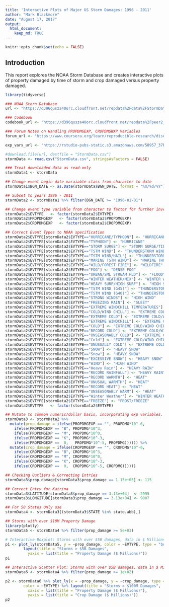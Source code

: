 ```yaml
---
title: 'Interactive Plots of Major US Storm Damages: 1996 - 2011'
author: "Mark Blackmore"
date: "August 17, 2017"
output: 
  html_document:
    keep_md: TRUE
---
```


```r
knitr::opts_chunk$set(echo = FALSE)
```

## Introduction
This report explores the NOAA Storm Database and creates interactive plots of property damaged by time of storm and crop damaged versus property damaged.

```r
library(tidyverse)

### NOAA Storn Database
url <- "https://d396qusza40orc.cloudfront.net/repdata%2Fdata%2FStormData.csv.bz2"

### Codebook
codebook_url <- "https://d396qusza40orc.cloudfront.net/repdata%2Fpeer2_doc%2Fpd01016005curr.pdf"

### Forum Notes on Handling PROPDMGEXP, CROPDMGWXP Variables
forum_url <- "https://www.coursera.org/learn/reproducible-research/discussions/weeks/4/threads/IdtP_JHzEeaePQ71AQUtYw"

exp_vars_url <- "https://rstudio-pubs-static.s3.amazonaws.com/58957_37b6723ee52b455990e149edde45e5b6.html"

#download.file(url, destfile = "StormData.csv")
stormData <- read.csv("StormData.csv", stringsAsFactors = FALSE)
```


```r
### Treat downloaded data as read-only
stormData1 <- stormData

## Change event begin date varaiable class from character to date
stormData1$BGN_DATE <- as.Date(stormData$BGN_DATE, format = "%m/%d/%Y")

## Subset to years 1996 - 2011
stormData2 <- stormData1 %>% filter(BGN_DATE >= "1996-01-01")

## Change event type variable from character to factor for further investigation
stormData2$EVTYPE   <- factor(stormData2$EVTYPE)
stormData2$PROPDMGEXP   <- factor(stormData2$PROPDMGEXP)  
stormData2$CROPDMGEXP   <- factor(stormData2$CROPDMGEXP)

## Correct Event Types to NOAA specification
stormData2$EVTYPE[stormData2$EVTYPE=="HURRICANE/TYPHOON"] <- "HURRICANE"
stormData2$EVTYPE[stormData2$EVTYPE=="TYPHOON"] <- "HURRICANE"
stormData2$EVTYPE[stormData2$EVTYPE=="STORM SURGE"] <- "STORM SURGE/TIDE"
stormData2$EVTYPE[stormData2$EVTYPE=="TSTM WIND"] <- "THUNDERSTORM WIND"
stormData2$EVTYPE[stormData2$EVTYPE=="TSTM WIND/HAIL"] <- "THUNDERSTORM WIND"
stormData2$EVTYPE[stormData2$EVTYPE=="MARINE TSTM WIND"] <- "MARINE THUNDERSTORM WIND"
stormData2$EVTYPE[stormData2$EVTYPE=="WILD/FOREST FIRE"] <- "WILDFIRE"
stormData2$EVTYPE[stormData2$EVTYPE=="FOG"] <- "DENSE FOG"
stormData2$EVTYPE[stormData2$EVTYPE=="URBAN/SML STREAM FLD"] <- "FLOOD"
stormData2$EVTYPE[stormData2$EVTYPE=="WINTER WEATHER/MIX"] <- "WINTER WEATHER"
stormData2$EVTYPE[stormData2$EVTYPE=="HEAVY SURF/HIGH SURF"] <- "HIGH SURF"
stormData2$EVTYPE[stormData2$EVTYPE=="TSTM WIND (G45)"] <- "THUNDERSTORM WIND"
stormData2$EVTYPE[stormData2$EVTYPE=="TSTM WIND (G40)"] <- "THUNDERSTORM WIND"
stormData2$EVTYPE[stormData2$EVTYPE=="STRONG WINDS"] <- "HIGH WIND"
stormData2$EVTYPE[stormData2$EVTYPE=="FREEZING RAIN"] <- "SLEET"
stormData2$EVTYPE[stormData2$EVTYPE=="EXTREME WINDCHILL TEMPERATURES"] <- "EXTREME COLD/WIND CHILL"
stormData2$EVTYPE[stormData2$EVTYPE=="COLD/WIND CHILL"] <- "EXTREME COLD/WIND CHILL"
stormData2$EVTYPE[stormData2$EVTYPE=="EXTREME COLD"] <- "EXTREME COLD/WIND CHILL"
stormData2$EVTYPE[stormData2$EVTYPE=="EXTREME WINDCHILL"] <- "EXTREME COLD/WIND CHILL"
stormData2$EVTYPE[stormData2$EVTYPE=="COLD"] <- "EXTREME COLD/WIND CHILL"
stormData2$EVTYPE[stormData2$EVTYPE=="RECORD COLD"] <- "EXTREME COLD/WIND CHILL"
stormData2$EVTYPE[stormData2$EVTYPE=="UNSEASONABLY COLD"] <- "EXTREME COLD/WIND CHILL"
stormData2$EVTYPE[stormData2$EVTYPE=="Cold"] <- "EXTREME COLD/WIND CHILL"
stormData2$EVTYPE[stormData2$EVTYPE=="UNUSUALLY COLD"] <- "EXTREME COLD/WIND CHILL"
stormData2$EVTYPE[stormData2$EVTYPE=="SNOW"] <- "HEAVY SNOW"
stormData2$EVTYPE[stormData2$EVTYPE=="Snow"] <- "HEAVY SNOW"
stormData2$EVTYPE[stormData2$EVTYPE=="EXCESSIVE SNOW"] <- "HEAVY SNOW"
stormData2$EVTYPE[stormData2$EVTYPE=="WIND"] <- "HIGH WIND"
stormData2$EVTYPE[stormData2$EVTYPE=="Heavy Rain"] <- "HEAVY RAIN"
stormData2$EVTYPE[stormData2$EVTYPE=="RECORD RAINFALL"] <- "HEAVY RAIN"
stormData2$EVTYPE[stormData2$EVTYPE=="RECORD WARMTH"] <- "HEAT"
stormData2$EVTYPE[stormData2$EVTYPE=="UNUSUAL WARMTH"] <- "HEAT"
stormData2$EVTYPE[stormData2$EVTYPE=="RECORD HEAT"] <- "HEAT"
stormData2$EVTYPE[stormData2$EVTYPE=="UNSEASONABLY WARM"] <- "HEAT"
stormData2$EVTYPE[stormData2$EVTYPE=="Winter Weather"] <- "WINTER WEATHER"
stormData2$EVTYPE[stormData2$EVTYPE=="FREEZE"] <- "FROST/FREEZE"
stormData2$EVTYPE   <- factor(stormData2$EVTYPE)

## Mutate to common numeric/dollar basis, incorporating exp variables. Rescaled to Millions of Dollars ($000,000)
stormData3 <- stormData2 %>%
  mutate(prop_damage = ifelse(PROPDMGEXP == "", PROPDMG*10^-6, 
    ifelse(PROPDMGEXP == "B", PROPDMG*10^3, 
    ifelse(PROPDMGEXP == "M", PROPDMG*10^0, 
    ifelse(PROPDMGEXP == "K", PROPDMG*10^-3,
    ifelse(PROPDMGEXP ==  0,   PROPDMG*10^-5, PROPDMG)))))) %>%
  mutate(crop_damage = ifelse(CROPDMGEXP == "", CROPDMG*10^-6, 
    ifelse(CROPDMGEXP == "B", CROPDMG*10^3, 
    ifelse(CROPDMGEXP == "M", CROPDMG*10^0, 
    ifelse(CROPDMGEXP == "K", CROPDMG*10^-3,
    ifelse(CROPDMGEXP ==  0,  CROPDMG*10^-5, CROPDMG))))))

## Checking Outliers & Correcting Entries
stormData3$prop_damage[stormData3$prop_damage == 1.15e+05] <- 115

## Correct Entry for Katrina
stormData3$LATITUDE[stormData3$prop_damage == 3.13e+04]  <- 2995
stormData3$LONGITUDE[stormData3$prop_damage == 3.13e+04] <- 9007

```

```r
## For 50 States Only use 
stormData4 <- stormData3[(stormData3$STATE %in% state.abb),]

## Storms with over $10M Property Damage
library(plotly)
stormData5 <- stormData4 %>% filter(prop_damage >= 5e+03)
```

```r
# Interactive Boxplot: Storms with over $5B damages, data in $ Millions
p1 <- plot_ly(stormData5, y = ~prop_damage, color = ~EVTYPE, type = "box") %>%
        layout(title = "Storms > $5B Damages", 
          yaxis = list(title = "Property Damage ($ Millions)"))
p1
```


```r
## Interactive Scatter Plot: Storms with over $5B damages, data in $ Millions
stormData6 <- stormData4 %>% filter(prop_damage >= 1e+02)

p2 <- stormData6 %>% plot_ly(x = ~prop_damage, y = ~crop_damage, type = "scatter", 
        color = ~EVTYPE) %>% layout(title = "Storms > $100M Damages", 
          xaxis = list(title = "Property Damage ($ Millions)"),
          yaxis = list(title = "Crop Damage ($ Millions)"))
p2

```
